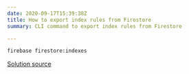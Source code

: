 ```yaml
---
date: 2020-09-17T15:39:38Z
title: How to export index rules from Firestore
summary: CLI command to export index rules from Firestore

---
```

```bash
firebase firestore:indexes
```

[Solution source](https://stackoverflow.com/a/52788381/7250087)